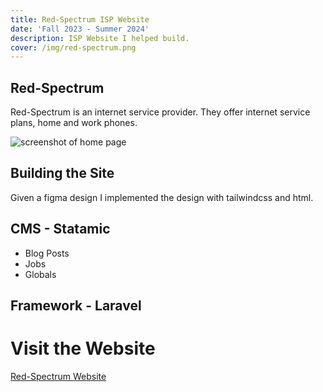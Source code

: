 ```yaml
---
title: Red-Spectrum ISP Website
date: 'Fall 2023 - Summer 2024'
description: ISP Website I helped build. 
cover: /img/red-spectrum.png
---
```




## Red-Spectrum 

Red-Spectrum is an internet service provider. They offer internet service plans, home and work phones. 

![screenshot of home page](/img/red-spectrum.png) 

## Building the Site 

Given a figma design I implemented the design with tailwindcss and html. 


## CMS - Statamic 
- Blog Posts
- Jobs
- Globals


## Framework - Laravel 

# Visit the Website

[Red-Spectrum Website](https://www.red-spectrum.com/ "red-spectrum website")
